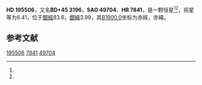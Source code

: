 {{Starbox begin
| name = HD 195506
}}
{{Starbox observe
| epoch = [[J2000.0|J2000.0]]
| constell = {{星座名待查}}<ref name=SIMBAD>{{cite web
 | url=http://simbad.u-strasbg.fr/simbad/sim-id?Ident=HR+7841
 | title=Pulsating variable Star
 | publisher=Centre de Données astronomiques de Strasbourg
 | work=SIMBAD
 | accessdate=2012-07-13
 | archive-date=2019-07-27
 | archive-url=https://web.archive.org/web/20190727204138/http://simbad.u-strasbg.fr/simbad/sim-id%3FIdent%3DHR%2B7841
 }}</ref><ref name=DATA>{{cite web
 | url=http://vizier.u-strasbg.fr/viz-bin/VizieR-5?-out.add=.&-source=5050&-corr=PK=HR&-out.max=9999&HR=7841
 | title=VizieR Detailed Page
 | accessdate=2012-07-13
 | archive-date=2016-03-04
 | archive-url=https://web.archive.org/web/20160304210744/http://vizier.u-strasbg.fr/viz-bin/VizieR-5?-out.add=.&-source=5050&-corr=PK=HR&-out.max=9999&HR=7841
 | dead-url=no
 }}</ref>
| 星官 = 
| ra = {{RA|20|29|59.9}}<ref name=SIMBAD /><ref name=DATA />
| dec = {{DEC|+45|55|43}}<ref name=SIMBAD /><ref name=DATA />
| appmag_v = 6.41<ref name=SIMBAD /><ref name=DATA />
}}
{{Starbox character
| class = K2III<ref name=SIMBAD /><ref name=DATA />
| b-v = 1.13<ref name=SIMBAD /><ref name=DATA />
| u-b = 1.07<ref name=SIMBAD /><ref name=DATA />
| r-i = <ref name=SIMBAD /><ref name=DATA />
| variable = 
}}
{{Starbox astrometry
| radial_v = 1.07
| prop_mo_ra = -31
| parallax = 0.007
| p_error = 
}}
{{Starbox catalog
| names =BD+45 3196，[[SAO星表|SAO]] 49704，[[HD星表|HD]] 195506，[[HR星表|HR]] 7841}}
{{Starbox reference |Simbad=HR+7841}}
{{Starbox end}}

'''HD 195506'''，又名'''BD+45 3196'''，'''SAO 49704'''、'''HR 7841'''，是一颗恒星<ref name=SIMBAD /><ref name=DATA />，视星等为6.41，位于[[銀道座標系|銀經]]83.6，[[銀道座標系|銀緯]]3.99，其[[B1900.0|B1900.0]]坐标为赤經{{RA|20|26|41.2}}，赤緯{{DEC|+45|3.99|19}}。

== 参考文献 ==
{{reflist}}

{{star-stub}}

[[Category:HD和HDE天體|195506]]
[[Category:HR天體|7841]]
[[Category:SAO天體|49704]]